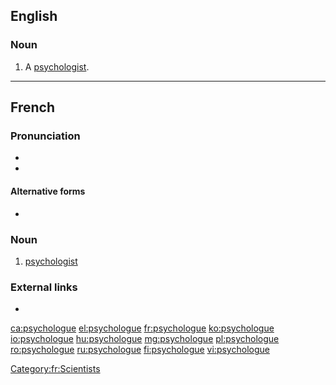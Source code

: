 ==English==

===Noun===
{{en-noun}}

# {{lb|en|dated}} A [[psychologist]].

----

==French==
{{wikipedia|lang=fr}}

===Pronunciation===
* {{IPA|/psi.kɔ.lɔɡ/|lang=fr}}
* {{audio|Fr-psychologue.ogg|psychologue|lang=fr}}

====Alternative forms====
* {{l|fr|psychologiste}}

===Noun===
{{fr-noun|mf}}

# [[psychologist]]

===External links===
* {{R:TLFi}}

[[Category:fr:Scientists]]

[[ca:psychologue]]
[[el:psychologue]]
[[fr:psychologue]]
[[ko:psychologue]]
[[io:psychologue]]
[[hu:psychologue]]
[[mg:psychologue]]
[[pl:psychologue]]
[[ro:psychologue]]
[[ru:psychologue]]
[[fi:psychologue]]
[[vi:psychologue]]